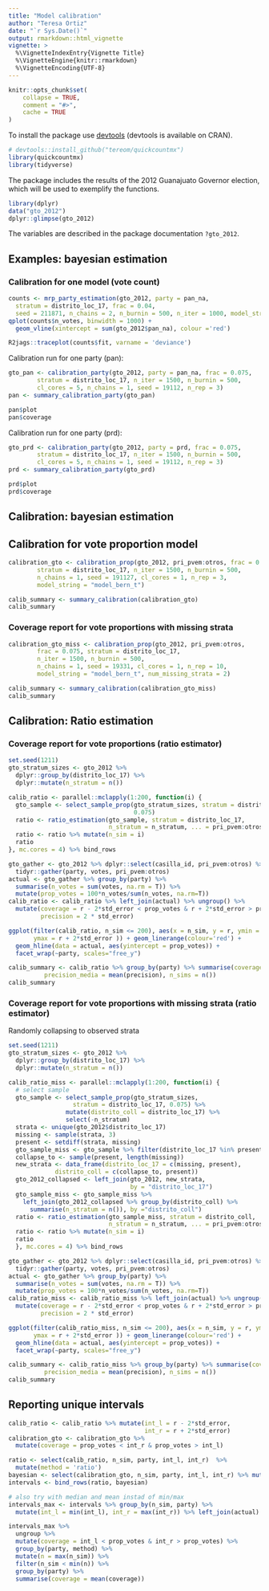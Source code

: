 ```yaml
---
title: "Model calibration"
author: "Teresa Ortiz"
date: "`r Sys.Date()`"
output: rmarkdown::html_vignette
vignette: >
  %\VignetteIndexEntry{Vignette Title}
  %\VignetteEngine{knitr::rmarkdown}
  %\VignetteEncoding{UTF-8}
---
```


```r
knitr::opts_chunk$set(
    collapse = TRUE,
    comment = "#>", 
    cache = TRUE
)
```

To install the package use [devtools](https://github.com/r-lib/devtools) 
(devtools is available on CRAN).

```r
# devtools::install_github("tereom/quickcountmx")
library(quickcountmx)
library(tidyverse)
```

The package includes the results of the 2012 Guanajuato Governor election, which
will be used to exemplify the functions.

```r
library(dplyr)
data("gto_2012")
dplyr::glimpse(gto_2012)
```

The variables are described in the package documentation `?gto_2012`.

## Examples: bayesian estimation

### Calibration for one model (vote count)


```r
counts <- mrp_party_estimation(gto_2012, party = pan_na, 
  stratum = distrito_loc_17, frac = 0.04, 
  seed = 211871, n_chains = 2, n_burnin = 500, n_iter = 1000, model_string = "model_bern_t")
qplot(counts$n_votes, binwidth = 1000) + 
  geom_vline(xintercept = sum(gto_2012$pan_na), colour ='red')
```

```r
R2jags::traceplot(counts$fit, varname = 'deviance')
```

Calibration run for one party (pan):

```r
gto_pan <- calibration_party(gto_2012, party = pan_na, frac = 0.075,
        stratum = distrito_loc_17, n_iter = 1500, n_burnin = 500, 
        cl_cores = 5, n_chains = 1, seed = 19112, n_rep = 3)
pan <- summary_calibration_party(gto_pan)
```

```r
pan$plot
pan$coverage
```

Calibration run for one party (prd):


```r
gto_prd <- calibration_party(gto_2012, party = prd, frac = 0.075,
        stratum = distrito_loc_17, n_iter = 1500, n_burnin = 500, 
        cl_cores = 5, n_chains = 1, seed = 19112, n_rep = 3)
prd <- summary_calibration_party(gto_prd)
```

```r
prd$plot
prd$coverage
```

## Calibration: bayesian estimation


## Calibration for vote proportion model

```r
calibration_gto <- calibration_prop(gto_2012, pri_pvem:otros, frac = 0.075, 
        stratum = distrito_loc_17, n_iter = 1500, n_burnin = 500, 
        n_chains = 1, seed = 191127, cl_cores = 1, n_rep = 3, 
        model_string = "model_bern_t")
```


```r
calib_summary <- summary_calibration(calibration_gto)
calib_summary
```



### Coverage report for vote proportions with missing strata



```r
calibration_gto_miss <- calibration_prop(gto_2012, pri_pvem:otros,
        frac = 0.075, stratum = distrito_loc_17, 
        n_iter = 1500, n_burnin = 500, 
        n_chains = 1, seed = 19331, cl_cores = 1, n_rep = 10, 
        model_string = "model_bern_t", num_missing_strata = 2)
```

```r
calib_summary <- summary_calibration(calibration_gto_miss)
calib_summary
```

## Calibration: Ratio estimation

### Coverage report for vote proportions  (ratio estimator)


```r
set.seed(1211)
gto_stratum_sizes <- gto_2012 %>%
  dplyr::group_by(distrito_loc_17) %>%
  dplyr::mutate(n_stratum = n())

calib_ratio <- parallel::mclapply(1:200, function(i) {
  gto_sample <- select_sample_prop(gto_stratum_sizes, stratum = distrito_loc_17, 
                                   0.075)
  ratio <- ratio_estimation(gto_sample, stratum = distrito_loc_17, 
                            n_stratum = n_stratum, ... = pri_pvem:otros)
  ratio <- ratio %>% mutate(n_sim = i)
  ratio 
}, mc.cores = 4) %>% bind_rows
```

```r
gto_gather <- gto_2012 %>% dplyr::select(casilla_id, pri_pvem:otros) %>%
  tidyr::gather(party, votes, pri_pvem:otros)
actual <- gto_gather %>% group_by(party) %>% 
  summarise(n_votes = sum(votes, na.rm = T)) %>%
  mutate(prop_votes = 100*n_votes/sum(n_votes, na.rm=T))
calib_ratio <- calib_ratio %>% left_join(actual) %>% ungroup() %>%
  mutate(coverage = r - 2*std_error < prop_votes & r + 2*std_error > prop_votes,
         precision = 2 * std_error)
```



```r
ggplot(filter(calib_ratio, n_sim <= 200), aes(x = n_sim, y = r, ymin = r - 2*std_error,
       ymax = r + 2*std_error )) + geom_linerange(colour='red') +
  geom_hline(data = actual, aes(yintercept = prop_votes)) + 
  facet_wrap(~party, scales="free_y")
```

```r
calib_summary <- calib_ratio %>% group_by(party) %>% summarise(coverage = mean(coverage), 
          precision_media = mean(precision), n_sims = n())
calib_summary
```

### Coverage report for vote proportions with missing strata (ratio estimator)

Randomly collapsing to observed strata


```r
set.seed(1211)
gto_stratum_sizes <- gto_2012 %>%
  dplyr::group_by(distrito_loc_17) %>%
  dplyr::mutate(n_stratum = n())

calib_ratio_miss <- parallel::mclapply(1:200, function(i) {
  # select sample
  gto_sample <- select_sample_prop(gto_stratum_sizes, 
                  stratum = distrito_loc_17, 0.075) %>%
                mutate(distrito_coll = distrito_loc_17) %>%
                select(-n_stratum)
  strata <- unique(gto_2012$distrito_loc_17)
  missing <- sample(strata, 3)
  present <- setdiff(strata, missing)
  gto_sample_miss <- gto_sample %>% filter(distrito_loc_17 %in% present)
  collapse_to <- sample(present, length(missing))
  new_strata <- data_frame(distrito_loc_17 = c(missing, present), 
             distrito_coll = c(collapse_to, present)) 
  gto_2012_collapsed <- left_join(gto_2012, new_strata, 
                                  by = "distrito_loc_17") 
  gto_sample_miss <- gto_sample_miss %>%
    left_join(gto_2012_collapsed %>% group_by(distrito_coll) %>%
      summarise(n_stratum = n()), by ="distrito_coll")
  ratio <- ratio_estimation(gto_sample_miss, stratum = distrito_coll, 
                            n_stratum = n_stratum, ... = pri_pvem:otros)
  ratio <- ratio %>% mutate(n_sim = i)
  ratio 
  }, mc.cores = 4) %>% bind_rows
```

```r
gto_gather <- gto_2012 %>% dplyr::select(casilla_id, pri_pvem:otros) %>%
  tidyr::gather(party, votes, pri_pvem:otros)
actual <- gto_gather %>% group_by(party) %>% 
  summarise(n_votes = sum(votes, na.rm = T)) %>%
  mutate(prop_votes = 100*n_votes/sum(n_votes, na.rm=T))
calib_ratio_miss <- calib_ratio_miss %>% left_join(actual) %>% ungroup() %>%
  mutate(coverage = r - 2*std_error < prop_votes & r + 2*std_error > prop_votes,
         precision = 2 * std_error)
```



```r
ggplot(filter(calib_ratio_miss, n_sim <= 200), aes(x = n_sim, y = r, ymin = r - 2*std_error,
       ymax = r + 2*std_error )) + geom_linerange(colour='red') +
  geom_hline(data = actual, aes(yintercept = prop_votes)) + 
  facet_wrap(~party, scales="free_y")
```


```r
calib_summary <- calib_ratio_miss %>% group_by(party) %>% summarise(coverage = mean(coverage), 
          precision_media = mean(precision), n_sims = n())
calib_summary
```


## Reporting unique intervals

```r
calib_ratio <- calib_ratio %>% mutate(int_l = r - 2*std_error,
                                      int_r = r + 2*std_error)
calibration_gto <- calibration_gto %>% 
  mutate(coverage = prop_votes < int_r & prop_votes > int_l)

```

```r
ratio <- select(calib_ratio, n_sim, party, int_l, int_r)  %>% 
  mutate(method = 'ratio')
bayesian <- select(calibration_gto, n_sim, party, int_l, int_r) %>% mutate(method = 'bayesian')
intervals <- bind_rows(ratio, bayesian) 
```

```r
# also try with median and mean instad of min/max
intervals_max <- intervals %>% group_by(n_sim, party) %>%
  mutate(int_l = min(int_l), int_r = max(int_r)) %>% left_join(actual)
```

```r
intervals_max %>% 
  ungroup %>%
  mutate(coverage = int_l < prop_votes & int_r > prop_votes) %>%
  group_by(party, method) %>%
  mutate(n = max(n_sim)) %>%
  filter(n_sim < min(n)) %>%
  group_by(party) %>%
  summarise(coverage = mean(coverage))
  
```